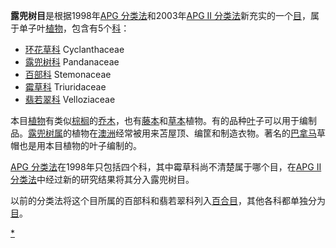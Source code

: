 {{Automatic taxobox 
| fossil_range = {{fossil range|114|0}}[[白垩纪|白垩纪]] - [[全新世|現代]]
| taxon = Pandanales
| image = Pandanus montanus fruit.JPG
| image_width = 250px
| image_caption = 露兜樹
| authority = [[John_Lindley|Lindl.]] (1833)
| subdivision_ranks = [[科_(生物)|科]]
| subdivision =
* 參見正文
}}
'''露兜树目'''是根据1998年[[APG_分类法|APG 分类法]]和2003年[[APG_II_分类法|APG II 分类法]]新充实的一个[[目_(生物)|目]]，属于单子叶[[植物|植物]]，包含有5个[[科_(生物)|科]]：
* [[环花草科|环花草科]] Cyclanthaceae
* [[露兜树科|露兜树科]] Pandanaceae
* [[百部科|百部科]] Stemonaceae
* [[霉草科|霉草科]] Triuridaceae
* [[翡若翠科|翡若翠科]] Velloziaceae

本目[[植物|植物]]有类似[[棕榈科|棕榈]]的[[乔木|乔木]]，也有[[藤本|藤本]]和[[草本|草本]]植物。有的品种[[叶|叶]]子可以用于编制品。[[露兜树属|露兜树属]]的植物在[[澳洲|澳洲]]经常被用来苫屋顶、编筐和制造衣物。著名的[[巴拿马|巴拿马]]草帽也是用本目植物的叶子编制的。

[[APG_分类法|APG 分类法]]在1998年只包括四个科，其中霉草科尚不清楚属于哪个目，在[[APG_II_分类法|APG II 分类法]]中经过新的研究结果将其分入露兜树目。
 
以前的分类法将这个目所属的百部科和翡若翠科列入[[百合目|百合目]]，其他各科都单独分为[[目_(生物)|目]]。

{{commons category|Pandanaceae}}
{{Taxonbar|from=Q269303}}

[[Category:露兜树目|*]]